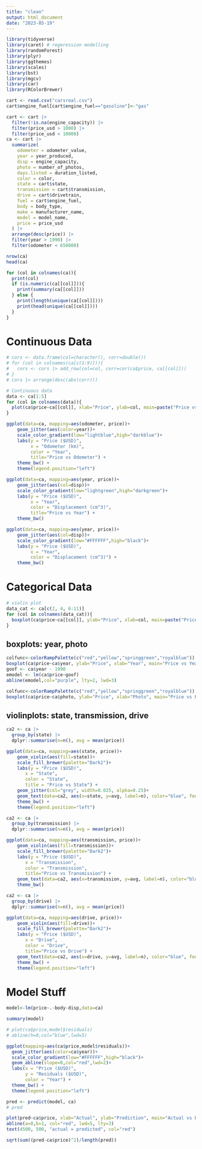---
title: "clean"
output: html_document
date: "2023-05-19"
---
```{r}
library(tidyverse)
library(caret) # regeression modelling 
library(randomForest)
library(plyr)
library(ggthemes)
library(scales)
library(bst)
library(mgcv)
library(car)
library(RColorBrewer)
```

```{r}
cart <- read.csv("carsreal.csv")
cart$engine_fuel[cart$engine_fuel=="gasoline"]<-"gas"

cart <- cart |>
  filter(!is.na(engine_capacity)) |>
  filter(price_usd > 1000) |>
  filter(price_usd < 10000)
ca <- cart |>
  summarize(
    odometer = odometer_value,
    year = year_produced,
    disp = engine_capacity,
    photo = number_of_photos,
    days.listed = duration_listed,
    color = color,
    state = cart$state,
    transmission = cart$transmission,
    drive = cart$drivetrain,
    fuel = cart$engine_fuel,
    body = body_type,
    make = manufacturer_name,
    model = model_name,
    price = price_usd
  ) |>
  arrange(desc(price)) |>
  filter(year > 1990) |>
  filter(odometer < 650000)

nrow(ca)
head(ca)
```

```{r}
for (col in colnames(ca)){
  print(col)
  if (is.numeric(ca[[col]])){
    print(summary(ca[[col]]))
  } else {
    print(length(unique(ca[[col]])))
    print(head(unique(ca[[col]])))
  }
}
```


# Continuous Data
```{r}
# cors <- data.frame(col=character(), corr=double())
# for (col in colnames(ca[c(1:9)])){
#   cors <- cors |> add_row(col=col, corr=cor(ca$price, ca[[col]]))
# }
# cors |> arrange(desc(abs(corr)))

# Continuous data
data <- ca[1:5]
for (col in colnames(data)){
  plot(ca$price~ca[[col]], xlab="Price", ylab=col, main=paste("Price vs", col))
}
```


```{r}
ggplot(data=ca, mapping=aes(odometer, price))+
    geom_jitter(aes(color=year))+
    scale_color_gradient(low="lightblue",high="darkblue")+
    labs(y = "Price ($USD)",
         x = "Odometer (km)",
         color = "Year",
         title="Price vs Odometer") +
    theme_bw() +
    theme(legend.position="left")
```


```{r}
ggplot(data=ca, mapping=aes(year, price))+
    geom_jitter(aes(col=disp))+
    scale_color_gradient(low="lightgreen",high="darkgreen")+
    labs(y = "Price ($USD)",
         x = "Year",
         color = "Displacement (cm^3)",
         title="Price vs Year") +
    theme_bw()
```

```{r}
ggplot(data=ca, mapping=aes(year, price))+
    geom_jitter(aes(col=disp))+
    scale_color_gradient(low="#FFFFFF",high="black")+
    labs(y = "Price ($USD)",
         x = "Year",
         color = "Displacement (cm^3)") +
    theme_bw()
```


# Categorical Data
```{r}
# violin plot
data_cat <- ca[c(2, 4, 6:11)]
for (col in colnames(data_cat)){
  boxplot(ca$price~ca[[col]], ylab="Price", xlab=col, main=paste("Price vs", col))
}
```

## boxplots: year, photo
```{r}
colfunc<-colorRampPalette(c("red","yellow","springgreen","royalblue"))
boxplot(ca$price~ca$year, ylab="Price", xlab="Year", main="Price vs Year", col=colfunc(ca$year - 1990))
goof <- ca$year - 1990
emodel <- lm(ca$price~goof)
abline(emodel,col="purple", lty=2, lwd=3)
```

```{r}
colfunc<-colorRampPalette(c("red","yellow","springgreen","royalblue"))
boxplot(ca$price~ca$photo, ylab="Price", xlab="Photo", main="Price vs Photos", col=colfunc(as.numeric(factor(ca$photo))))
```


## violinplots: state, transmission, drive
```{r}
ca2 <- ca |>  
  group_by(state) |> 
  dplyr::summarise(n=n(), avg = mean(price))

ggplot(data=ca, mapping=aes(state, price))+
    geom_violin(aes(fill=state))+
    scale_fill_brewer(palette="Dark2")+
    labs(y = "Price ($USD)",
       x = "State",
       color = "State",
       title = "Price vs State") +
    geom_jitter(col="grey", width=0.025, alpha=0.25)+
    geom_text(data=ca2, aes(x=state, y=avg, label=n), color="blue", fontface=2, size=5)+
    theme_bw() +
    theme(legend.position="left")
```

```{r}
ca2 <- ca |>  
  group_by(transmission) |> 
  dplyr::summarise(n=n(), avg = mean(price))

ggplot(data=ca, mapping=aes(transmission, price))+
    geom_violin(aes(fill=transmission))+
    scale_fill_brewer(palette="Dark2")+
    labs(y = "Price ($USD)",
       x = "Transmission",
       color = "Transmission",
       title="Price vs Transmission") +
    geom_text(data=ca2, aes(x=transmission, y=avg, label=n), color="blue", fontface=2, size=5)+
    theme_bw()
```


```{r}
ca2 <- ca |>  
  group_by(drive) |> 
  dplyr::summarise(n=n(), avg = mean(price))

ggplot(data=ca, mapping=aes(drive, price))+
    geom_violin(aes(fill=drive))+
    scale_fill_brewer(palette="Dark2")+
    labs(y = "Price ($USD)",
       x = "Drive",
       color = "Drive",
       title="Price vs Drive") +
    geom_text(data=ca2, aes(x=drive, y=avg, label=n), color="blue", fontface=2, size=5)+
    theme_bw() +
    theme(legend.position="left")
```


# Model Stuff

```{r}
model<-lm(price~.-body-disp,data=ca)
```

```{r}
summary(model)
```

```{r}
# plot(ca$price,model$residuals)
# abline(h=0,col="blue",lwd=5)
```

```{r}
ggplot(mapping=aes(ca$price,model$residuals))+
  geom_jitter(aes(color=ca$year))+
  scale_color_gradient(low="#FFFFFF",high="black")+
  geom_abline(slope=0,col="red",lwd=2)+
  labs(x = "Price ($USD)",
       y = "Residuals ($USD)",
       color = "Year") +
  theme_bw() +
  theme(legend.position="left")
```

```{r}
pred <- predict(model, ca)
# pred
```

```{r}
plot(pred~ca$price, xlab="Actual", ylab="Prediction", main="Actual vs Predicted Car Price", pch=3)
abline(a=0,b=1, col="red", lwd=5, lty=3)
text(4500, 500, "actual = predicted", col="red")
```

```{r}
sqrt(sum((pred-ca$price)^2)/length(pred))
```

